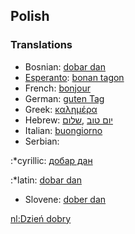 ==Polish==

===Translations===
*Bosnian: [[dobar dan]]
*[[Esperanto]]: [[bonan tagon]]
*French: [[bonjour]]
*German: [[guten Tag]]
*Greek: [[καλημέρα]]
*Hebrew: [[יום טוב]] ,[[שלום]]
*Italian: [[buongiorno]]
*Serbian:
:*cyrillic: [[добар дан]]
:*latin: [[dobar dan]]
*Slovene: [[dober dan]]

[[nl:Dzień dobry]]